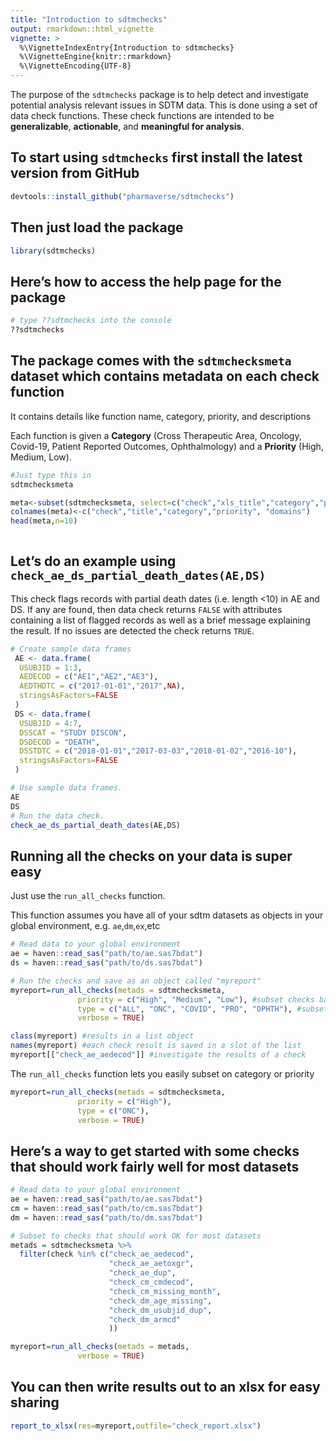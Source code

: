 ```yaml
---
title: "Introduction to sdtmchecks"
output: rmarkdown::html_vignette
vignette: >
  %\VignetteIndexEntry{Introduction to sdtmchecks}
  %\VignetteEngine{knitr::rmarkdown}
  %\VignetteEncoding{UTF-8}
---
```



The purpose of the `sdtmchecks` package is to help detect and investigate potential analysis relevant issues in SDTM data. This is done using a set of data check functions. These check functions are intended to be **generalizable**, **actionable**, and **meaningful for analysis**.

## To start using `sdtmchecks` first install the latest version from GitHub
```r
devtools::install_github("pharmaverse/sdtmchecks")
```

## Then just load the package
```r
library(sdtmchecks) 
```

## Here's how to access the help page for the package
```r
# type ??sdtmchecks into the console
??sdtmchecks 
``` 
 
## The package comes with the `sdtmchecksmeta` dataset which contains metadata on each check function

It contains details like function name, category, priority, and descriptions

Each function is given a **Category** (Cross Therapeutic Area, Oncology, Covid-19, Patient Reported Outcomes, Ophthalmology) and a **Priority** (High, Medium, Low).

```r
#Just type this in
sdtmchecksmeta
```

```r
meta<-subset(sdtmchecksmeta, select=c("check","xls_title","category","priority","domains"))
colnames(meta)<-c("check","title","category","priority", "domains")
head(meta,n=10)
    
``` 


## Let's do an example using `check_ae_ds_partial_death_dates(AE,DS)`

This check flags records with partial death dates (i.e. length <10) in AE and DS. If any are found, then data check returns `FALSE` with attributes containing a list of flagged records as well as a brief message explaining the result. If no issues are detected the check returns `TRUE`.

```r
# Create sample data frames
 AE <- data.frame(
  USUBJID = 1:3,
  AEDECOD = c("AE1","AE2","AE3"),
  AEDTHDTC = c("2017-01-01","2017",NA),
  stringsAsFactors=FALSE
 )
 DS <- data.frame(
  USUBJID = 4:7,
  DSSCAT = "STUDY DISCON", 
  DSDECOD = "DEATH",
  DSSTDTC = c("2018-01-01","2017-03-03","2018-01-02","2016-10"),
  stringsAsFactors=FALSE
 )
``` 

```r
# Use sample data frames.
AE
DS
# Run the data check.
check_ae_ds_partial_death_dates(AE,DS)
```  

## Running all the checks on your data is super easy

Just use the `run_all_checks` function.

This function assumes you have all of your sdtm datasets as objects in your global environment, e.g. `ae`,`dm`,`ex`,etc

```r

# Read data to your global environment
ae = haven::read_sas("path/to/ae.sas7bdat")
ds = haven::read_sas("path/to/ds.sas7bdat")

# Run the checks and save as an object called "myreport"
myreport=run_all_checks(metads = sdtmchecksmeta,
               priority = c("High", "Medium", "Low"), #subset checks based on priority
               type = c("ALL", "ONC", "COVID", "PRO", "OPHTH"), #subset checks based category
               verbose = TRUE)

class(myreport) #results in a list object
names(myreport) #each check result is saved in a slot of the list
myreport[["check_ae_aedecod"]] #investigate the results of a check
``` 


The `run_all_checks` function lets you easily subset on category or priority

```r

myreport=run_all_checks(metads = sdtmchecksmeta,
               priority = c("High"),
               type = c("ONC"),
               verbose = TRUE)
``` 

## Here's a way to get started with some checks that should work fairly well for most datasets

```r

# Read data to your global environment
ae = haven::read_sas("path/to/ae.sas7bdat")
cm = haven::read_sas("path/to/cm.sas7bdat")
dm = haven::read_sas("path/to/dm.sas7bdat")

# Subset to checks that should work OK for most datasets
metads = sdtmchecksmeta %>%
  filter(check %in% c("check_ae_aedecod",
                      "check_ae_aetoxgr",
                      "check_ae_dup",
                      "check_cm_cmdecod",
                      "check_cm_missing_month",
                      "check_dm_age_missing",
                      "check_dm_usubjid_dup",
                      "check_dm_armcd"
                      ))

myreport=run_all_checks(metads = metads,
               verbose = TRUE)
``` 

## You can then write results out to an xlsx for easy sharing

```r

report_to_xlsx(res=myreport,outfile="check_report.xlsx")

```
